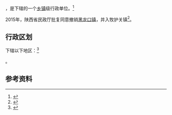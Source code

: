 {{中国乡级行政区|61/10/02/111/000}}

'''{{PAGENAMEBASE}}'''，是{{PRC admin/fullname|61/10/02/111/000|3}}下辖的一个[[乡镇|乡镇]]级行政单位。<ref>{{PRC admin/ref sgc|{{PRC admin/parent|61/10/02/111/000}}}}</ref>

2015年，陕西省民政厅批复同意撤销[[黑龙口镇|黑龙口镇]]，并入牧护关镇<ref>{{Cite web |url=http://shaanxi.mca.gov.cn/article/mzyw1/201507/20150700841888.shtml |title=陕西省民政厅关于陕西省乡镇行政区划调整的公告 |access-date=2017-09-14 |archive-url=https://web.archive.org/web/20170914220400/http://shaanxi.mca.gov.cn/article/mzyw1/201507/20150700841888.shtml |archive-date=2017-09-14 |dead-url=yes }}</ref>。

== 行政区划 ==

{{PAGENAMEBASE}}下辖以下地区：<ref>{{PRC admin/ref sgc|61/10/02/111/000}}</ref>

{{PRC admin/children|61/10/02/111/000}}。

== 参考资料 ==

{{reflist}}

{{行政区划小作品}}
{{PRC admin/navcat|61/10/02/111/000}}